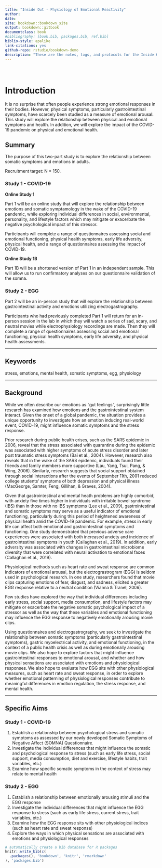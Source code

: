 ```yaml
--- 
title: "Inside Out - Physiology of Emotional Reactivity"
author: 
date: 
site: bookdown::bookdown_site
output: bookdown::gitbook
documentclass: book
#bibliography: [book.bib, packages.bib, ref.bib]
biblio-style: apalike
link-citations: yes
github-repo: rstudio/bookdown-demo
description: "These are the notes, logs, and protocols for the Inside Out study at the Brain and Body Lab at UCLA"
---
```


#

![<!--- Intro --->](images/inside_out_banner.png)

<h1>Introduction</h1>

It is no surprise that often people experience strong emotional responses in their bodies. However, physical symptoms, particularly gastrointestinal symptoms, have scarcely been studied as a measure of emotional arousal. This study will explore the relationship between physical and emotional symptoms and health. In addition, we will explore the impact of the COVID-19 pandemic on physical and emotional health.

## Summary

The purpose of this two-part study is to explore the relationship between somatic symptoms and emotions in adults. 

Recruitment target: N = 150.


<h3>Study 1 - COVID-19</h3>

**Online Study 1**

Part 1 will be an online study that will explore the relationship between emotions and somatic symptamology in the wake of the COVID-19 pandemic, while exploring individual differences in social, environmental, personality, and lifestyle factors which may mitigate or exacerbate the negative psychological impact of this stressor. 


Participants will complete a range of questionnaires assessing social and emotional functioning, physical health symptoms, early life adversity, physical health, and a range of questionnaires assessing the impact of COVID-19.

**Online Study 1B**

Part 1B will be a shortened version of Part 1 in an independent sample. This will allow us to run confirmatory analyses on our questionnaire validation of the somna.

<h3>Study 2 - EGG</h3>

Part 2 will be an in-person study that will explore the relationship between gastrointestinal activity and emotions utilizing electrogastrography. 

Participants who had previously completed Part 1 will return for an in-person session in the lab in which they will watch a series of sad, scary, and neutral movies while electrophysiology recordings are made. Then they will complete a range of questionnaires assessing social and emotional functioning, physical health symptoms, early life adversity, and physical health assessments.

---------------

## Keywords 

stress, emotions, mental health, somatic symptoms, egg, physiology

-------------------

## Background

While we often describe our emotions as "gut feelings", surprisingly little research has examined how emotions and the gastrointestinal system interact. Given the onset of a global pandemic, the situation provides a unique opportunity to investigate how an emotion inducing real-world event, COVID-19, might influence somatic symptoms and the stress response. 

Prior research during public health crises, such as the SARS epidemic in 2006, reveal that the stress associated with quarantine during the epidemic was associated with higher symptoms of acute stress disorder and later post traumatic stress symptoms (Bai et al., 2004). However, research also reveals that in the wake of the SARS epidemic, individuals found their friends and family members more supportive (Lau, Yang, Tsui, Pang, & Wing, 2006). Similarly, research suggests that social support obtained through social interactions after the events of September 11th, 2001 reduced college students' symptoms of both depression and physical illness (MacGeorge, Samter, Feng, Gillihan, & Graves, 2004). 

Given that gastrointestinal and mental heath problems are highly comorbid, with anxiety five times higher in individuals with irritable bowel syndrome (IBS) than in those with no IBS symptoms (Lee et al., 2009), gastrointestinal and somatic symptoms may serve as a useful indicator of emotional functioning, particularly during this period of heightened awareness of physical health amid the COVID-19 pandemic. For example, stress in early life can affect both emotional and gastrointestinal symptoms and functioning. One study demonstrated that previous adverse care experiences were associated with both increased anxiety and incidence of gastrointestinal symptoms in youth (Callaghan et al., 2019). In addition, early adversity was associated with changes in gastrointestinal microbiome diversity that were correlated with neural activation to emotional faces (Callaghan et al., 2019). 

Physiological methods such as heart rate and sweat response are common indicators of emotional arousal, but the electrograstrogram (EGG) is seldom used in psychological research. In one study, researchers found that movie clips capturing emotions of fear, disgust, and sadness, elicited a greater EGG response relative to a neutral condition (Vianna & Tranel, 2006).

Few studies have explored the way that individual differences including early stress, social support, media consumption, and lifestyle factors may mitigate or exacerbate the negative somatic psychological impact of a stressor as well as the way that these variables and emotional functioning may influence the EGG response to negatively emotionally arousing movie clips.

Using questionnaires and electrogastrography, we seek to investigate the relationship between somatic symptoms (particularly gastrointestinal symptoms), gastric myoelectrical activity, and emotional functioning, in the context of a public health crisis as well as during emotionally arousing movie clips. We also hope to explore factors that might influence gastrointestinal responses to emotional arousal, and whether and how physical sensations are associated with emotions and physiological responses. We also hope to evaluate how EGG sits with other physiological measures, such as heart rate and sweat response, in order to explore whether emotional patterning of physiological responses contribute to meaningful differences in emotion regulation, the stress response, and mental health. 

-----------------

## Specific Aims

<h3>Study 1 - COVID-19</h3>

1. Establish a relationship between psychological stress and somatic symptoms as assessed by our newly developed Somatic Symptoms of Negative Affect (SOMNA) Questionnaire. 
2. Investigate the individual differences that might influence the somatic and psychological response to stress (such as early life stress, social support, media consumption, diet and exercise, lifestyle habits, trait variables, etc.)
3. Examine how specific somatic symptoms in the context of stress may relate to mental health

<h3>Study 2 - EGG</h3>

1. Establish a relationship between emotionally arousing stimuli and the EGG response
2. Investigate the individual differences that might influence the EGG response to stress (such as early life stress, current stress, trait variables, etc.)
3. Examine how the EGG response sits with other physiological indices (such as heart rate and sweat response)
4. Explore the ways in which physical sensations are associated with emotions and physiological responses



```r
# automatically create a bib database for R packages
knitr::write_bib(c(
  .packages(), 'bookdown', 'knitr', 'rmarkdown'
), 'packages.bib')
```
